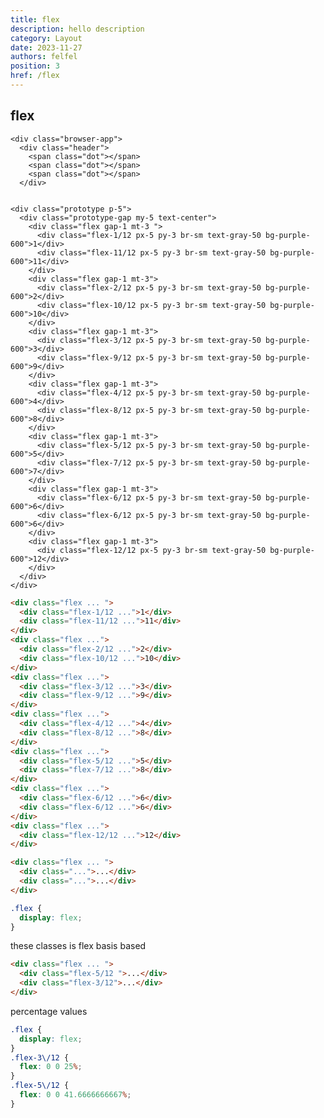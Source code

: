 ```yaml
---
title: flex
description: hello description
category: Layout
date: 2023-11-27
authors: felfel
position: 3
href: /flex
---
```


## flex

  <div>

    <div class="browser-app">
      <div class="header">
        <span class="dot"></span>
        <span class="dot"></span>
        <span class="dot"></span>
      </div>
      
    
    <div class="prototype p-5">
      <div class="prototype-gap my-5 text-center">
        <div class="flex gap-1 mt-3 ">
          <div class="flex-1/12 px-5 py-3 br-sm text-gray-50 bg-purple-600">1</div>
          <div class="flex-11/12 px-5 py-3 br-sm text-gray-50 bg-purple-600">11</div>
        </div>
        <div class="flex gap-1 mt-3">
          <div class="flex-2/12 px-5 py-3 br-sm text-gray-50 bg-purple-600">2</div>
          <div class="flex-10/12 px-5 py-3 br-sm text-gray-50 bg-purple-600">10</div>
        </div>
        <div class="flex gap-1 mt-3">
          <div class="flex-3/12 px-5 py-3 br-sm text-gray-50 bg-purple-600">3</div>
          <div class="flex-9/12 px-5 py-3 br-sm text-gray-50 bg-purple-600">9</div>
        </div>
        <div class="flex gap-1 mt-3">
          <div class="flex-4/12 px-5 py-3 br-sm text-gray-50 bg-purple-600">4</div>
          <div class="flex-8/12 px-5 py-3 br-sm text-gray-50 bg-purple-600">8</div>
        </div>
        <div class="flex gap-1 mt-3">
          <div class="flex-5/12 px-5 py-3 br-sm text-gray-50 bg-purple-600">5</div>
          <div class="flex-7/12 px-5 py-3 br-sm text-gray-50 bg-purple-600">7</div>
        </div>
        <div class="flex gap-1 mt-3">
          <div class="flex-6/12 px-5 py-3 br-sm text-gray-50 bg-purple-600">6</div>
          <div class="flex-6/12 px-5 py-3 br-sm text-gray-50 bg-purple-600">6</div>
        </div>
        <div class="flex gap-1 mt-3">
          <div class="flex-12/12 px-5 py-3 br-sm text-gray-50 bg-purple-600">12</div>
        </div>
      </div>
    </div>
  
  </div>

```html demo.html
<div class="flex ... ">
  <div class="flex-1/12 ...">1</div>
  <div class="flex-11/12 ...">11</div>
</div>
<div class="flex ...">
  <div class="flex-2/12 ...">2</div>
  <div class="flex-10/12 ...">10</div>
</div>
<div class="flex ...">
  <div class="flex-3/12 ...">3</div>
  <div class="flex-9/12 ...">9</div>
</div>
<div class="flex ...">
  <div class="flex-4/12 ...">4</div>
  <div class="flex-8/12 ...">8</div>
</div>
<div class="flex ...">
  <div class="flex-5/12 ...">5</div>
  <div class="flex-7/12 ...">8</div>
</div>
<div class="flex ...">
  <div class="flex-6/12 ...">6</div>
  <div class="flex-6/12 ...">6</div>
</div>
<div class="flex ...">
  <div class="flex-12/12 ...">12</div>
</div>
```


```html app.html focus=1:1
<div class="flex ... ">
  <div class="...">...</div>
  <div class="...">...</div>
</div>
```


```css output.css
.flex {
  display: flex;
}
```

these classes is flex basis based

```html app.html focus=2,3
<div class="flex ... ">
  <div class="flex-5/12 ">...</div>
  <div class="flex-3/12">...</div>
</div>

```

percentage values

```css output.css focus=1:9
.flex {
  display: flex;
}
.flex-3\/12 {
  flex: 0 0 25%;
}
.flex-5\/12 {
  flex: 0 0 41.6666666667%;
}
```

</div>